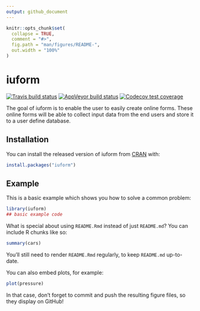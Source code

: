 ```yaml
---
output: github_document
---
```


<!-- README.md is generated from README.Rmd. Please edit that file -->

```r
knitr::opts_chunk$set(
  collapse = TRUE,
  comment = "#>",
  fig.path = "man/figures/README-",
  out.width = "100%"
)
```

# iuform

<!-- badges: start -->
[![Travis build status](https://travis-ci.com/urodoct/iuform.svg?branch=master)](https://travis-ci.com/urodoct/iuform)
[![AppVeyor build status](https://ci.appveyor.com/api/projects/status/github/urodoct/iuform?branch=master&svg=true)](https://ci.appveyor.com/project/urodoct/iuform)
[![Codecov test coverage](https://codecov.io/gh/urodoct/iuform/branch/master/graph/badge.svg)](https://codecov.io/gh/urodoct/iuform?branch=master)
<!-- badges: end -->

The goal of iuform is to enable the user to easily create online forms. These online forms will be able to collect input
   data from the end users and store it to a user define database.

## Installation

You can install the released version of iuform from [CRAN](https://CRAN.R-project.org) with:

``` r
install.packages("iuform")
```

## Example

This is a basic example which shows you how to solve a common problem:

```r
library(iuform)
## basic example code
```

What is special about using `README.Rmd` instead of just `README.md`? You can include R chunks like so:

```r
summary(cars)
```

You'll still need to render `README.Rmd` regularly, to keep `README.md` up-to-date.

You can also embed plots, for example:

```r
plot(pressure)
```

In that case, don't forget to commit and push the resulting figure files, so they display on GitHub!
